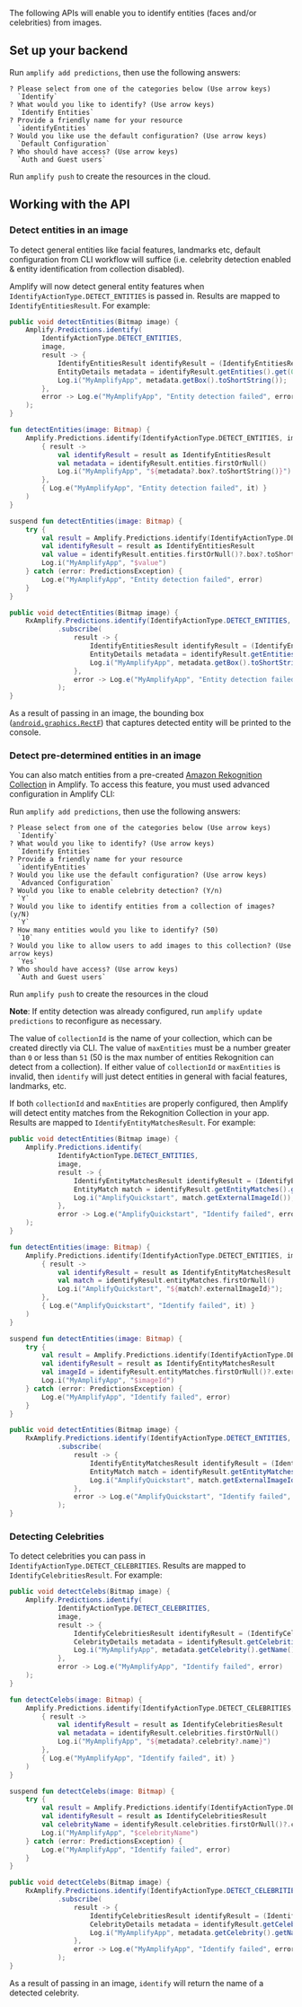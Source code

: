 The following APIs will enable you to identify entities (faces and/or celebrities) from images.

## Set up your backend

Run `amplify add predictions`, then use the following answers:

```console
? Please select from one of the categories below (Use arrow keys)
  `Identify`
? What would you like to identify? (Use arrow keys)
  `Identify Entities`
? Provide a friendly name for your resource
  `identifyEntities`
? Would you like use the default configuration? (Use arrow keys)
  `Default Configuration`
? Who should have access? (Use arrow keys)
  `Auth and Guest users`
```

Run `amplify push` to create the resources in the cloud.

## Working with the API

### Detect entities in an image

To detect general entities like facial features, landmarks etc, default configuration from CLI workflow will suffice (i.e. celebrity detection enabled & entity identification from collection disabled).

Amplify will now detect general entity features when `IdentifyActionType.DETECT_ENTITIES` is passed in. Results are mapped to `IdentifyEntitiesResult`. For example:

<BlockSwitcher>
<Block name="Java">

```java
public void detectEntities(Bitmap image) {
    Amplify.Predictions.identify(
        IdentifyActionType.DETECT_ENTITIES,
        image,
        result -> {
            IdentifyEntitiesResult identifyResult = (IdentifyEntitiesResult) result;
            EntityDetails metadata = identifyResult.getEntities().get(0);
            Log.i("MyAmplifyApp", metadata.getBox().toShortString());
        },
        error -> Log.e("MyAmplifyApp", "Entity detection failed", error)
    );
}
```

</Block>
<Block name="Kotlin - Callbacks">

```kotlin
fun detectEntities(image: Bitmap) {
    Amplify.Predictions.identify(IdentifyActionType.DETECT_ENTITIES, image,
        { result ->
            val identifyResult = result as IdentifyEntitiesResult
            val metadata = identifyResult.entities.firstOrNull()
            Log.i("MyAmplifyApp", "${metadata?.box?.toShortString()}")
        },
        { Log.e("MyAmplifyApp", "Entity detection failed", it) }
    )
}
```

</Block>
<Block name="Kotlin - Coroutines">

```kotlin
suspend fun detectEntities(image: Bitmap) {
    try {
        val result = Amplify.Predictions.identify(IdentifyActionType.DETECT_ENTITIES, image)
        val identifyResult = result as IdentifyEntitiesResult
        val value = identifyResult.entities.firstOrNull()?.box?.toShortString()
        Log.i("MyAmplifyApp", "$value")
    } catch (error: PredictionsException) {
        Log.e("MyAmplifyApp", "Entity detection failed", error)
    }
}
```

</Block>
<Block name="RxJava">

```java
public void detectEntities(Bitmap image) {
    RxAmplify.Predictions.identify(IdentifyActionType.DETECT_ENTITIES, image)
            .subscribe(
                result -> {
                    IdentifyEntitiesResult identifyResult = (IdentifyEntitiesResult) result;
                    EntityDetails metadata = identifyResult.getEntities().get(0);
                    Log.i("MyAmplifyApp", metadata.getBox().toShortString());
                },
                error -> Log.e("MyAmplifyApp", "Entity detection failed", error)
            );
}
```

</Block>
</BlockSwitcher>

As a result of passing in an image, the bounding box ([`android.graphics.RectF`](https://developer.android.com/reference/android/graphics/RectF)) that captures detected entity will be printed to the console.

### Detect pre-determined entities in an image

You can also match entities from a pre-created [Amazon Rekognition Collection](https://docs.aws.amazon.com/rekognition/latest/dg/collections.html) in Amplify. To access this feature, you must used advanced configuration in Amplify CLI:

Run `amplify add predictions`, then use the following answers:

```console
? Please select from one of the categories below (Use arrow keys)
  `Identify`
? What would you like to identify? (Use arrow keys)
  `Identify Entities`
? Provide a friendly name for your resource
  `identifyEntities`
? Would you like use the default configuration? (Use arrow keys)
  `Advanced Configuration`
? Would you like to enable celebrity detection? (Y/n)
  `Y`
? Would you like to identify entities from a collection of images? (y/N)
  `Y`
? How many entities would you like to identify? (50)
  `10`
? Would you like to allow users to add images to this collection? (Use arrow keys)
  `Yes`
? Who should have access? (Use arrow keys)
  `Auth and Guest users`
```

Run `amplify push` to create the resources in the cloud

**Note**: If entity detection was already configured, run `amplify update predictions` to reconfigure as necessary.

The value of `collectionId` is the name of your collection, which can be created directly via CLI. The value of `maxEntities` must be a number greater than `0` or less than `51` (50 is the max number of entities Rekognition can detect from a collection). If either value of `collectionId` or `maxEntities` is invalid, then `identify` will just detect entities in general with facial features, landmarks, etc.

If both `collectionId` and `maxEntities` are properly configured, then Amplify will detect entity matches from the Rekognition Collection in your app. Results are mapped to `IdentifyEntityMatchesResult`. For example:

<BlockSwitcher>
<Block name="Java">

```java
public void detectEntities(Bitmap image) {
    Amplify.Predictions.identify(
            IdentifyActionType.DETECT_ENTITIES,
            image,
            result -> {
                IdentifyEntityMatchesResult identifyResult = (IdentifyEntityMatchesResult) result;
                EntityMatch match = identifyResult.getEntityMatches().get(0);
                Log.i("AmplifyQuickstart", match.getExternalImageId());
            },
            error -> Log.e("AmplifyQuickstart", "Identify failed", error)
    );
}
```

</Block>
<Block name="Kotlin - Callbacks">

```kotlin
fun detectEntities(image: Bitmap) {
    Amplify.Predictions.identify(IdentifyActionType.DETECT_ENTITIES, image,
        { result ->
            val identifyResult = result as IdentifyEntityMatchesResult
            val match = identifyResult.entityMatches.firstOrNull()
            Log.i("AmplifyQuickstart", "${match?.externalImageId}");
        },
        { Log.e("AmplifyQuickstart", "Identify failed", it) }
    )
}
```

</Block>
<Block name="Kotlin - Coroutines">

```kotlin
suspend fun detectEntities(image: Bitmap) {
    try {
        val result = Amplify.Predictions.identify(IdentifyActionType.DETECT_ENTITIES, image)
        val identifyResult = result as IdentifyEntityMatchesResult
        val imageId = identifyResult.entityMatches.firstOrNull()?.externalImageId
        Log.i("MyAmplifyApp", "$imageId")
    } catch (error: PredictionsException) {
        Log.e("MyAmplifyApp", "Identify failed", error)
    }
}
```

</Block>
<Block name="RxJava">

```java
public void detectEntities(Bitmap image) {
    RxAmplify.Predictions.identify(IdentifyActionType.DETECT_ENTITIES, image)
            .subscribe(
                result -> {
                    IdentifyEntityMatchesResult identifyResult = (IdentifyEntityMatchesResult) result;
                    EntityMatch match = identifyResult.getEntityMatches().get(0);
                    Log.i("AmplifyQuickstart", match.getExternalImageId());
                },
                error -> Log.e("AmplifyQuickstart", "Identify failed", error)
            );
}
```

</Block>
</BlockSwitcher>

### Detecting Celebrities

To detect celebrities you can pass in `IdentifyActionType.DETECT_CELEBRITIES`.  Results are mapped to `IdentifyCelebritiesResult`.  For example:

<BlockSwitcher>
<Block name="Java">

```java
public void detectCelebs(Bitmap image) {
    Amplify.Predictions.identify(
            IdentifyActionType.DETECT_CELEBRITIES,
            image,
            result -> {
                IdentifyCelebritiesResult identifyResult = (IdentifyCelebritiesResult) result;
                CelebrityDetails metadata = identifyResult.getCelebrities().get(0);
                Log.i("MyAmplifyApp", metadata.getCelebrity().getName());
            },
            error -> Log.e("MyAmplifyApp", "Identify failed", error)
    );
}
```

</Block>
<Block name="Kotlin - Callbacks">

```kotlin
fun detectCelebs(image: Bitmap) {
    Amplify.Predictions.identify(IdentifyActionType.DETECT_CELEBRITIES, image,
        { result ->
            val identifyResult = result as IdentifyCelebritiesResult
            val metadata = identifyResult.celebrities.firstOrNull()
            Log.i("MyAmplifyApp", "${metadata?.celebrity?.name}")
        },
        { Log.e("MyAmplifyApp", "Identify failed", it) }
    )
}
```

</Block>
<Block name="Kotlin - Coroutines">

```kotlin
suspend fun detectCelebs(image: Bitmap) {
    try {
        val result = Amplify.Predictions.identify(IdentifyActionType.DETECT_CELEBRITIES, image)
        val identifyResult = result as IdentifyCelebritiesResult
        val celebrityName = identifyResult.celebrities.firstOrNull()?.celebrity?.name
        Log.i("MyAmplifyApp", "$celebrityName")
    } catch (error: PredictionsException) {
        Log.e("MyAmplifyApp", "Identify failed", error)
    }
}
```

</Block>
<Block name="RxJava">

```java
public void detectCelebs(Bitmap image) {
    RxAmplify.Predictions.identify(IdentifyActionType.DETECT_CELEBRITIES, image)
            .subscribe(
                result -> {
                    IdentifyCelebritiesResult identifyResult = (IdentifyCelebritiesResult) result;
                    CelebrityDetails metadata = identifyResult.getCelebrities().get(0);
                    Log.i("MyAmplifyApp", metadata.getCelebrity().getName());
                },
                error -> Log.e("MyAmplifyApp", "Identify failed", error)
            );
}
```

</Block>
</BlockSwitcher>

As a result of passing in an image, `identify` will return the name of a detected celebrity.
